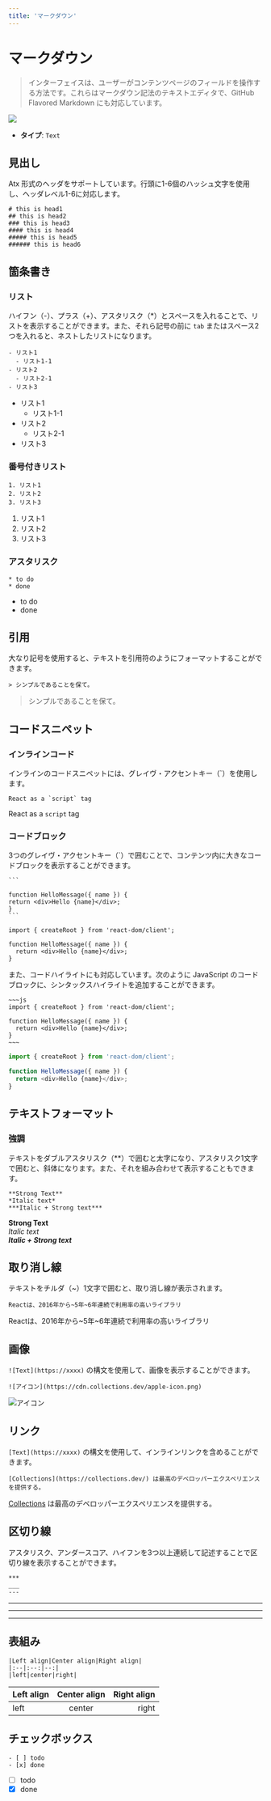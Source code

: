 ```yaml
---
title: 'マークダウン'
---
```


# マークダウン

> インターフェイスは、ユーザーがコンテンツページのフィールドを操作する方法です。これらはマークダウン記法のテキストエディタで、GitHub Flavored Markdown にも対応しています。

<p class="nx-mt-6 nx-leading-7 first:nx-mt-0">
  <img
    src="https://cdn.collections.dev/docs/md.png"
    style={{ boxShadow: '0 0 6px #17294033', borderRadius: '4px' }}
  />
</p>

- **タイプ**: `Text`

## 見出し

Atx 形式のヘッダをサポートしています。行頭に1-6個のハッシュ文字を使用し、ヘッダレベル1-6に対応します。

```
# this is head1
## this is head2
### this is head3
#### this is head4
##### this is head5
###### this is head6
```

## 箇条書き

### リスト

ハイフン（-）、プラス（+）、アスタリスク（\*）とスペースを入れることで、リストを表示することができます。また、それら記号の前に
`tab` またはスペース2つを入れると、ネストしたリストになります。

```
- リスト1
  - リスト1-1
- リスト2
  - リスト2-1
- リスト3
```

- リスト1
  - リスト1-1
- リスト2
  - リスト2-1
- リスト3

### 番号付きリスト

```
1. リスト1
2. リスト2
3. リスト3
```

1. リスト1
2. リスト2
3. リスト3

### アスタリスク

```
* to do
* done
```

- to do
- done

## 引用

大なり記号を使用すると、テキストを引用符のようにフォーマットすることができます。

```
> シンプルであることを保て。
```

> シンプルであることを保て。

## コードスニペット

### インラインコード

インラインのコードスニペットには、グレイヴ・アクセントキー（`）を使用します。

```
React as a `script` tag
```

React as a `script` tag

### コードブロック

3つのグレイヴ・アクセントキー（`）で囲むことで、コンテンツ内に大きなコードブロックを表示することができます。

````
```

function HelloMessage({ name }) {
return <div>Hello {name}</div>;
}
```
````

```
import { createRoot } from 'react-dom/client';

function HelloMessage({ name }) {
  return <div>Hello {name}</div>;
}
```

また、コードハイライトにも対応しています。次のように JavaScript のコードブロックに、シンタックスハイライトを追加することができます。

```
~~~js
import { createRoot } from 'react-dom/client';

function HelloMessage({ name }) {
  return <div>Hello {name}</div>;
}
~~~
```

```js
import { createRoot } from 'react-dom/client';

function HelloMessage({ name }) {
  return <div>Hello {name}</div>;
}
```

## テキストフォーマット

### 強調

テキストをダブルアスタリスク（\*\*）で囲むと太字になり、アスタリスク1文字で囲むと、斜体になります。また、それを組み合わせて表示することもできます。

```
**Strong Text**
*Italic text*
***Italic + Strong text***
```

**Strong Text** <br/>
_Italic text_ <br/>
**_Italic + Strong text_**

## 取り消し線

テキストをチルダ（~）1文字で囲むと、取り消し線が表示されます。

```
Reactは、2016年から~5年~6年連続で利用率の高いライブラリ
```

Reactは、2016年から~5年~6年連続で利用率の高いライブラリ

## 画像

`![Text](https://xxxx)` の構文を使用して、画像を表示することができます。

```
![アイコン](https://cdn.collections.dev/apple-icon.png)
```

![アイコン](https://cdn.collections.dev/apple-icon.png)

## リンク

`[Text](https://xxxx)` の構文を使用して、インラインリンクを含めることができます。

```
[Collections](https://collections.dev/) は最高のデベロッパーエクスペリエンスを提供する。
```

[Collections](https://collections.dev/) は最高のデベロッパーエクスペリエンスを提供する。

## 区切り線

アスタリスク、アンダースコア、ハイフンを3つ以上連続して記述することで区切り線を表示することができます。

```
***
___
---
```

---

---

---

## 表組み

```
|Left align|Center align|Right align|
|:--|:--:|--:|
|left|center|right|
```

| Left align | Center align | Right align |
| :--------- | :----------: | ----------: |
| left       |    center    |       right |

## チェックボックス

```
- [ ] todo
- [x] done
```

- [ ] todo
- [x] done
